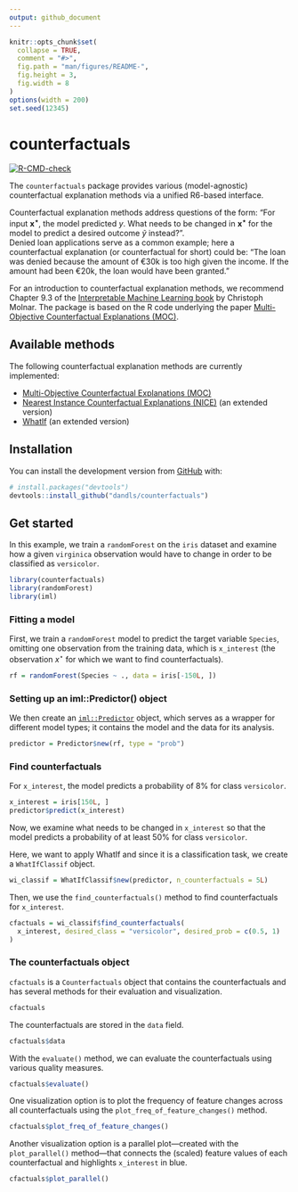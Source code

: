 ```yaml
---
output: github_document
---
```


<!-- README.md is generated from README.Rmd. Please edit that file -->

```r
knitr::opts_chunk$set(
  collapse = TRUE,
  comment = "#>",
  fig.path = "man/figures/README-",
  fig.height = 3,
  fig.width = 8
)
options(width = 200)
set.seed(12345)
```

# counterfactuals

<!-- badges: start -->
[![R-CMD-check](https://github.com/dandls/counterfactuals/workflows/R-CMD-check/badge.svg)](https://github.com/dandls/counterfactuals/actions)
<!-- badges: end -->

The `counterfactuals` package provides various (model-agnostic) counterfactual explanation methods via a unified R6-based interface.

Counterfactual explanation methods address questions of the form: 
"For input $\mathbf{x^{\star}}$, the model predicted $y$. What needs to be changed in $\mathbf{x^{\star}}$ for the model
to predict a desired outcome $\tilde{y}$ instead?". \
Denied loan applications serve as a common example; here a counterfactual explanation (or counterfactual for short) could be: 
"The loan was denied because the amount of €30k is too high 
given the income. If the amount had been €20k, the loan would have been granted."

For an introduction to counterfactual explanation methods, we recommend Chapter 9.3 of the [Interpretable Machine Learning book](https://christophm.github.io/interpretable-ml-book/) by Christoph Molnar. The package is based on the R code underlying the paper [Multi-Objective Counterfactual Explanations
    (MOC)](https://link.springer.com/chapter/10.1007/978-3-030-58112-1_31).

## Available methods

The following counterfactual explanation methods are currently implemented:

- [Multi-Objective Counterfactual Explanations (MOC)](https://link.springer.com/chapter/10.1007%2F978-3-030-58112-1_31) 
- [Nearest Instance Counterfactual Explanations (NICE)](https://arxiv.org/abs/2104.07411) (an extended version)
- [WhatIf](https://arxiv.org/abs/1907.04135) (an extended version)

## Installation

You can install the development version from [GitHub](https://github.com/) with:

``` r
# install.packages("devtools")
devtools::install_github("dandls/counterfactuals")
```
## Get started

In this example, we train a `randomForest` on the `iris` dataset and examine how a given `virginica` observation 
would have to change in order to be classified as `versicolor`. 

```r
library(counterfactuals)
library(randomForest)
library(iml)
```
### Fitting a model

First, we train a `randomForest` model to predict the target variable `Species`, omitting one observation from the training 
data, which is `x_interest` (the observation $x^{\star}$ for which we want to find counterfactuals).
```r
rf = randomForest(Species ~ ., data = iris[-150L, ])
```

### Setting up an iml::Predictor() object

We then create an [`iml::Predictor`](https://christophm.github.io/iml/reference/Predictor.html) object, which serves as 
a wrapper for different model types; it contains the model and the data for its analysis.

```r
predictor = Predictor$new(rf, type = "prob")
```

### Find counterfactuals

For `x_interest`, the model predicts a probability of 8% for class `versicolor`.

```r
x_interest = iris[150L, ]
predictor$predict(x_interest)
```

Now, we examine what needs to be changed in `x_interest` so that the model predicts a probability of at least 50% for class `versicolor`.

Here, we want to apply WhatIf and since it is a classification task, we create a `WhatIfClassif` object.

```r
wi_classif = WhatIfClassif$new(predictor, n_counterfactuals = 5L)
```


Then, we use the `find_counterfactuals()` method to find counterfactuals for `x_interest`.

```r
cfactuals = wi_classif$find_counterfactuals(
  x_interest, desired_class = "versicolor", desired_prob = c(0.5, 1)
)
```

### The counterfactuals object

`cfactuals` is a `Counterfactuals` object that contains the counterfactuals and has several methods for their 
evaluation and visualization.

```r
cfactuals
```

The counterfactuals are stored in the `data` field.
```r
cfactuals$data
```


With the `evaluate()` method, we can evaluate the counterfactuals using various quality measures.
```r
cfactuals$evaluate()
```

One visualization option is to plot the frequency of feature changes across all counterfactuals using the
`plot_freq_of_feature_changes()` method.

```r
cfactuals$plot_freq_of_feature_changes()
```

Another visualization option is a parallel plot---created with the `plot_parallel()` method---that connects the (scaled) 
feature values of each counterfactual and highlights `x_interest` in blue.

```r
cfactuals$plot_parallel()
```



